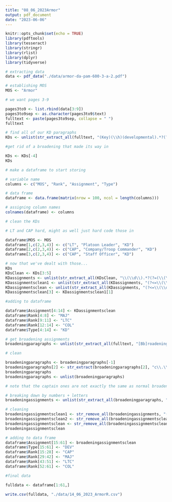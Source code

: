 ```yaml
---
title: "08_06_2023Armor"
output: pdf_document
date: "2023-06-06"
---
```


```r
knitr::opts_chunk$set(echo = TRUE)
library(pdftools)
library(tesseract)
library(stringr)
library(rlist)
library(dplyr)
library(tidyverse)
```

```r
# extracting data
data <- pdf_data("./data/armor-da-pam-600-3-a-2.pdf")

# establishing MOS
MOS <- "Armor"

# we want pages 3-9

pages3to9 <- list.rbind(data[3:9])
pages3to9sep <- as.character(pages3to9$text)
fulltext <- paste(pages3to9sep, collapse = " ")
fulltext
```

```r
# find all of our KD paragraphs
KDs <- unlist(str_extract_all(fulltext, "(Key)(\\h)(developmental).*?(?=(\\h[a-z]\\.\\h)|(Examples))|(KD).*?(?=\\h[a-z]\\.\\h)"))

#get rid of a broadening that made its way in

KDs <- KDs[-4]
KDs
```

```r
# make a dataframe to start storing

# variable name
columns <- c("MOS", "Rank", "Assignment", "Type")

# data frame
dataframe <- data.frame(matrix(nrow = 100, ncol = length(columns)))

# assigning column names
colnames(dataframe) <- columns

```


```r
# clean the KDs

# LT and CAP hard, might as well just hard code those in

dataframe$MOS <- MOS
dataframe[1,c(2,3,4)] <- c("LT", "Platoon Leader", "KD")
dataframe[2,c(2,3,4)] <- c("CAP", "Company/Troop Commander", "KD")
dataframe[3,c(2,3,4)] <- c("CAP", "Staff Officer", "KD")

# now that we've dealt with those...
KDs
KDsClean <- KDs[3:5]
KDassignments <- unlist(str_extract_all(KDsClean, "\\(\\d\\).*?(?=(\\(\\d\\))|(Note)|(There))"))
KDassignmentsclean1 <- unlist(str_extract_all(KDassignments, "(?<=\\(\\d\\)\\h).*(?=\\h\\(SA)"))
KDassignmentsclean <- unlist(str_extract_all(KDassignments, "(?<=\\(\\d\\)\\h).*(?=\\h$)"))
KDassignmentsclean[3] <- KDassignmentsclean1[1]
```

```r
#adding to dataframe

dataframe$Assignment[4:14] <- KDassignmentsclean
dataframe$Rank[4:8] <- "MAJ"
dataframe$Rank[9:11] <- "LTC"
dataframe$Rank[12:14] <- "COL"
dataframe$Type[4:14] <- "KD"
```

```r
# get broadening assignments
broadeningparagraphs <- unlist(str_extract_all(fulltext, "[Bb]roadening\\h[Aa]ssignments.*?(?=Skills\\h(and)\\h(Attributes))"))

# clean

broadeningparagraphs <- broadeningparagraphs[-1]
broadeningparagraphs[2] <- str_extract(broadeningparagraphs[2], "c\\.\\h(Broadening).*$")
broadeningparagraphs
broadeningparagraphs <- unlist(broadeningparagraphs)

# note that the captain ones are not exactly the same as normal broadening because they have to be completed after KD is fulfilled

# breaking down by numbers + letters
broadeningassignments <- unlist(str_extract_all(broadeningparagraphs, "(?<=\\h\\(.{1,2}\\)\\h).*?(?=(\\h\\(.{1,2}\\)\\h)|$)"))

# cleaning
broadeningassignmentsclean1 <- str_remove_all(broadeningassignments, "(\\h(c)\\.\\h)|(\\h(d)\\.\\h)|(\\(.*\\))")
broadeningassignmentsclean2 <- str_remove_all(broadeningassignmentsclean1, "(\\*.*$)|(6\\h.*$)")
broadeningassignmentsclean <- str_remove_all(broadeningassignmentsclean2, "\\h$")
broadeningassignmentsclean
```

```r
# adding to data frame
dataframe$Assignment[15:61] <- broadeningassignmentsclean
dataframe$Type[15:61] <- "DEV"
dataframe$Rank[15:28] <- "CAP"
dataframe$Rank[29:42] <- "MAJ"
dataframe$Rank[43:51] <- "LTC"
dataframe$Rank[52:61] <- "COL"

#final data

fulldata <- dataframe[1:61,]

write.csv(fulldata, "./data/14_06_2023_ArmorR.csv")
```


